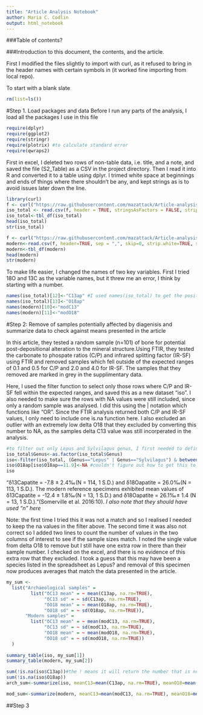 ```yaml
---
title: "Article Analysis Notebook"
author: Maria C. Codlin
output: html_notebook
---
```

###Table of contents?

###Introduction to this document, the contents, and the article.

First I modified the files slightly to import with curl, as it refused to bring in the header names with certain symbols in (it worked fine importing from local repo). 


To start with a blank slate
```r
rm(list=ls())
```


#Step 1. Load packages and data
Before I run any parts of the analysis, I load all the packages I use in this file
```r
require(dplyr)
require(ggplot2)
require(stringr)
require(plotrix) #to calculate standard error
require(qwraps2)
```
First in excel, I deleted two rows of non-table data, i.e. title, and a note, and saved the file (S2_Table) as a CSV in the project directory. Then I read it into R and converted it to a table using dplyr. I trimed white space at beginnings and ends of things where there shouldn't be any, and kept strings as is to avoid issues later down the line. 
```r
library(curl)
f <- curl("https://raw.githubusercontent.com/mazattack/Article-analysis/master/S2_Table.csv")
iso_total <- read.csv(f, header = TRUE, stringsAsFactors = FALSE, strip.white=TRUE)
iso_total<-tbl_df(iso_total)
head(iso_total)
str(iso_total)
```
```r
f <- curl("https://raw.githubusercontent.com/mazattack/Article-analysis/master/S1_Table.csv")
modern<-read.csv(f, header=TRUE, sep = ",", skip=0, strip.white=TRUE, stringsAsFactors = FALSE) #here I used skip=3 to skip the first 3 rows before the data started
modern<-tbl_df(modern)
head(modern)
str(modern)
```

To make life easier, I changed the names of two key variables. First I tried 18O and 13C as the variable names, but it threw me an error, I think by starting with a number. 
```r
names(iso_total)[12]<-"C13ap" #I used names(iso_total) to get the position of these for renaming
names(iso_total)[13]<-"O18ap"
names(modern)[10]<-"modC13"
names(modern)[11]<-"modO18"
```


#Step 2: Remove of samples potentially affected by diagenisis and summarize data to check against means presented in the article 

In this article, they tested a random sample (n=101) of bone for potential post-depositional alteration to the mineral structure.Using FTIR, they tested the carbonate to phospate ratios (C/P) and infrared splitting factor (IR-SF) using FTIR and removed samples which fell outside of the expected ranges of 0.1 and 0.5 for C/P and 2.0 and 4.0 for IR-SF. The samples that they removed are marked in grey in the supplimentary data. 

Here, I used the filter function to select only those rows where C/P and IR-SF fell within the expected ranges, and saved this as a new dataset "iso". I also needed to make sure the rows with NA values were still included, since only a random sample was analysed. I did this using the | notation which functions like "OR". Since the FTIR analysis returned both C/P and IR-SF values, I only need to include one is.na function here. I also excluded an outlier with an extremely low delta O18 that they excluded by converting this number to NA, as the samples delta C13 value was still incorperated in the analysis.
```r
#to filter out only Lepus and Sylvilagus genus, I first needed to define the column as a factor
iso_total$Genus<-as.factor(iso_total$Genus)
iso<-filter(iso_total, (Genus=="Lepus" | Genus=="Sylvilagus") & between (C.P, 0.1, 0.5)&between (IR.SF, 2.0, 4.0) | (is.na(IR.SF))) #brackets around the Genus filter were important here, otherwise the | worked on everything that came after
iso$O18ap[iso$O18ap==11.9]<-NA #couldn't figure out how to get this to work with dplyr or chaining
iso            
```

"δ13Capatite = -7.8 ± 2.4‰(N = 114, 1 S.D.) and δ18Oapatite = 26.0‰(N = 113, 1 S.D.). The modern reference specimens exhibited
mean values of δ13Capatite = -12.4 ± 1.8‰(N = 13, 1 S.D.) and δ18Oapatite = 26.1‰± 1.4 (N = 13, 1 S.D.)."(Somerville et al. 2016:10). *I also note that they should have used "n" here*

Note: the first time I tried this it was not a match and so I realised I needed to keep the na values in the filter above. The second time it was also not correct so I added two lines to count the number of values in the two columns of interest to see if the sample sizes match. I noted the single value from delta O18 to remove but I still have one extra row in there than their sample number. I checked on the excel, and there is no evidence of this extra row that they excluded. I took a guess that this may have been a species listed in the spreadsheet as Lepus? and removal of this specimen now produces averages that match the data presented in the article. 

```r
my_sum <- 
  list("Archaeological samples" = 
         list("δC13 mean" = ~ mean(C13ap, na.rm=TRUE),
              "δC13 sd" = ~ sd(C13ap, na.rm=TRUE),
              "δO18 mean" = ~ mean(O18ap, na.rm=TRUE),
              "δO18 sd" = ~ sd(O18ap, na.rm=TRUE)),
       "Modern samples" = 
         list("δC13 mean" = ~ mean(modC13, na.rm=TRUE),
              "δC13 sd" = ~ sd(modC13, na.rm=TRUE),
              "δO18 mean" = ~ mean(modO18, na.rm=TRUE),
              "δO18 sd" = ~ sd(modO18, na.rm=TRUE))
  )
              
summary_table(iso, my_sum[1])
summary_table(modern, my_sum[2])
```

```r
sum(!is.na(iso$C13ap))#the ! means it will return the number that is not NA
sum(!is.na(iso$O18ap))
arch_sum<-summarize(iso, meanC13=mean(C13ap, na.rm=TRUE), meanO18=mean(O18ap, na.rm=TRUE), sdC13=sd(C13ap, na.rm=TRUE), sdO18=sd(O18ap, na.rm=TRUE))%>%print()

mod_sum<-summarize(modern, meanC13=mean(modC13, na.rm=TRUE), meanO18=mean(modO18, na.rm=TRUE), seC13=std.error(modC13, na.rm=TRUE), sdO18=sd(modO18, na.rm=TRUE))%>%print()

```



##Step 3
